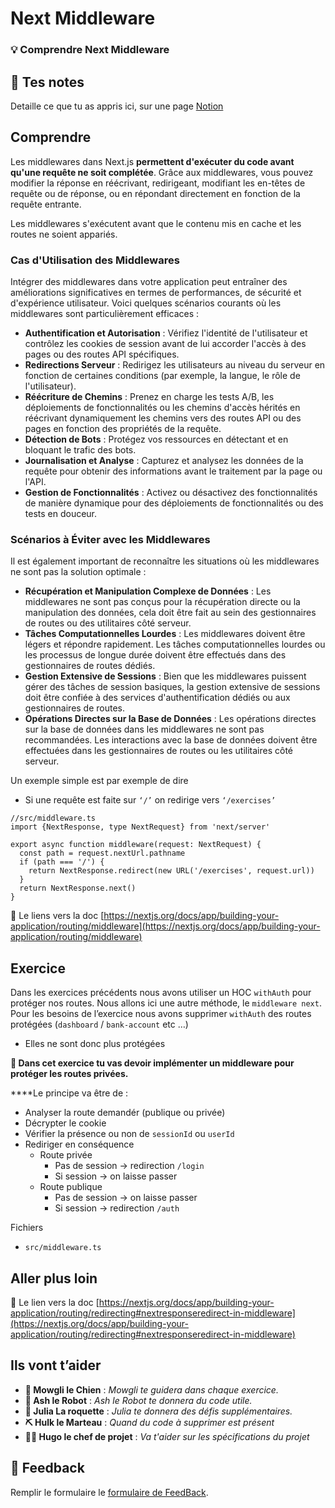 # Next Middleware

### 💡 Comprendre Next Middleware

## 📝 Tes notes

Detaille ce que tu as appris ici, sur une page [Notion](https://go.mikecodeur.com/course-notes-template)

## Comprendre

Les middlewares dans Next.js **permettent d'exécuter du code avant qu'une requête ne soit complétée**. Grâce aux middlewares, vous pouvez modifier la réponse en réécrivant, redirigeant, modifiant les en-têtes de requête ou de réponse, ou en répondant directement en fonction de la requête entrante.

Les middlewares s'exécutent avant que le contenu mis en cache et les routes ne soient appariés.

### Cas d'Utilisation des Middlewares

Intégrer des middlewares dans votre application peut entraîner des améliorations significatives en termes de performances, de sécurité et d'expérience utilisateur. Voici quelques scénarios courants où les middlewares sont particulièrement efficaces :

- **Authentification et Autorisation** : Vérifiez l'identité de l'utilisateur et contrôlez les cookies de session avant de lui accorder l'accès à des pages ou des routes API spécifiques.
- **Redirections Serveur** : Redirigez les utilisateurs au niveau du serveur en fonction de certaines conditions (par exemple, la langue, le rôle de l'utilisateur).
- **Réécriture de Chemins** : Prenez en charge les tests A/B, les déploiements de fonctionnalités ou les chemins d'accès hérités en réécrivant dynamiquement les chemins vers des routes API ou des pages en fonction des propriétés de la requête.
- **Détection de Bots** : Protégez vos ressources en détectant et en bloquant le trafic des bots.
- **Journalisation et Analyse** : Capturez et analysez les données de la requête pour obtenir des informations avant le traitement par la page ou l'API.
- **Gestion de Fonctionnalités** : Activez ou désactivez des fonctionnalités de manière dynamique pour des déploiements de fonctionnalités ou des tests en douceur.

### Scénarios à Éviter avec les Middlewares

Il est également important de reconnaître les situations où les middlewares ne sont pas la solution optimale :

- **Récupération et Manipulation Complexe de Données** : Les middlewares ne sont pas conçus pour la récupération directe ou la manipulation des données, cela doit être fait au sein des gestionnaires de routes ou des utilitaires côté serveur.
- **Tâches Computationnelles Lourdes** : Les middlewares doivent être légers et répondre rapidement. Les tâches computationnelles lourdes ou les processus de longue durée doivent être effectués dans des gestionnaires de routes dédiés.
- **Gestion Extensive de Sessions** : Bien que les middlewares puissent gérer des tâches de session basiques, la gestion extensive de sessions doit être confiée à des services d'authentification dédiés ou aux gestionnaires de routes.
- **Opérations Directes sur la Base de Données** : Les opérations directes sur la base de données dans les middlewares ne sont pas recommandées. Les interactions avec la base de données doivent être effectuées dans les gestionnaires de routes ou les utilitaires côté serveur.

Un exemple simple est par exemple de dire

- Si une requête est faite sur `‘/’` on redirige vers `‘/exercises’`

```tsx
//src/middleware.ts
import {NextResponse, type NextRequest} from 'next/server'

export async function middleware(request: NextRequest) {
  const path = request.nextUrl.pathname
  if (path === '/') {
    return NextResponse.redirect(new URL('/exercises', request.url))
  }
  return NextResponse.next()
}
```

📑 Le liens vers la doc [https://nextjs.org/docs/app/building-your-application/routing/middleware](https://nextjs.org/docs/app/building-your-application/routing/middleware)

## Exercice

Dans les exercices précédents nous avons utiliser un HOC `withAuth` pour protéger nos routes. Nous allons ici une autre méthode, le `middleware next`. Pour les besoins de l’exercice nous avons supprimer `withAuth` des routes protégées (`dashboard` / `bank-account` etc …)

- Elles ne sont donc plus protégées

**🐶 Dans cet exercice tu vas devoir implémenter un middleware pour protéger les routes privées.**

\*\*\*\*Le principe va être de :

- Analyser la route demandér (publique ou privée)
- Décrypter le cookie
- Vérifier la présence ou non de `sessionId` ou `userId`
- Rediriger en conséquence
  - Route privée
    - Pas de session → redirection `/login`
    - Si session → on laisse passer
  - Route publique
    - Pas de session → on laisse passer
    - Si session → redirection `/auth`

Fichiers

- `src/middleware.ts`

##

## Aller plus loin

📑 Le lien vers la doc [https://nextjs.org/docs/app/building-your-application/routing/redirecting#nextresponseredirect-in-middleware](https://nextjs.org/docs/app/building-your-application/routing/redirecting#nextresponseredirect-in-middleware)

## Ils vont t’aider

- **🐶 Mowgli le Chien** : _Mowgli te guidera dans chaque exercice._
- **🤖 Ash le Robot** : _Ash le Robot te donnera du code utile._
- **🚀 Julia La roquette** : _Julia te donnera des défis supplémentaires._
- **⛏️ Hulk le Marteau** : _Quand du code à supprimer est présent_
- **👨‍✈️ Hugo le chef de projet** : _Va t'aider sur les spécifications du projet_

## 🐜 Feedback

Remplir le formulaire le [formulaire de FeedBack](https://go.mikecodeur.com/cours-next-avis?entry.1912869708=Next%20PRO&entry.1430994900=5.Next%20Auth&entry.533578441=10%20middleware).
